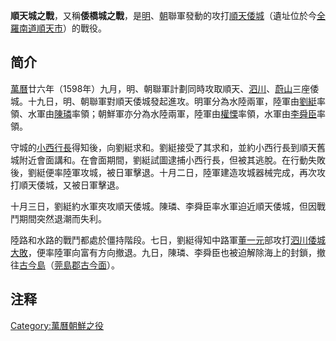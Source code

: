 {{unreferenced|time=2013-08-21T05:02:50+00:00}}
{{Infobox military conflict
|conflict= 順天城之戰
|partof=[[萬曆朝鮮之役|萬曆朝鮮之役]]
|image=
|caption=
|date=[[萬曆|萬曆]]廿六年（1598年）九月二十—十月初七
|place=[[朝鮮半島|朝鮮半島]]南部[[順天倭城|順天倭城]]（今[[全羅南道|全羅南道]][[順天市|順天市]]）
|casus=
|territory=
|result=日軍勝利
|combatant1=[[明朝|大明]]<br />[[朝鮮王朝|朝鮮]]
|combatant2=[[日本|日本]]
|commander1='''大明：'''<br />[[劉綎|劉綎]]<br/>[[陳璘|陳璘]]<br />'''朝鮮：'''<br />[[權慄|權慄]]<br/>[[李舜臣_(朝鮮)|李舜臣]]
|commander2=[[小西行長|小西行長]]
|strength1=總兵力：54,556人<br />明軍：陸軍21,900人、水軍19,400人<br/>朝鮮軍：陸軍5,928人、水軍7,328人
|strength2=14,000人
|casualties1=明、朝軍：人员损失非常惨重<ref>Annals of the Joseon Dynasty 31-10-12-5 Korean language http://sillok.history.go.kr/inspection/insp_king.jsp?id=kna_13110012_005&tabid=k</ref><ref>Annals of the Joseon Dynasty 31-10-12-5 Chinese language http://sillok.history.go.kr/inspection/insp_king.jsp?id=wna_13110012_005&tabid=w</ref><ref>Annals of the Joseon Dynasty 31-10-12-6 Korean language http://sillok.history.go.kr/inspection/insp_king.jsp?id=kna_13110012_006&tabid=k</ref><ref>Annals of the Joseon Dynasty 31-10-12-6 Chinese language http://sillok.history.go.kr/inspection/insp_king.jsp?id=wna_13110012_006&tabid=w</ref><ref>Annals of the Joseon Dynasty 31-10-12-7 Korean language http://sillok.history.go.kr/inspection/insp_king.jsp?id=kna_13110012_007&tabid=k</ref><ref>Annals of the Joseon Dynasty 31-10-12-7 Chinese language http://sillok.history.go.kr/inspection/insp_king.jsp?id=wna_13110012_007&tabid=w</ref>，30艘戰船損失
|casualties2=不明
|notes=
}}
{{Campaignbox 萬曆朝鮮之役}}
'''順天城之戰'''，又稱'''倭橋城之戰'''，是[[明|明]]、[[朝鲜王朝|朝]]聯軍發動的攻打[[順天倭城|順天倭城]]（遺址位於今[[全羅南道|全羅南道]][[順天市|順天市]]）的戰役。

==简介==
[[萬曆|萬曆]]廿六年（1598年）九月，明、朝聯軍計劃同時攻取順天、[[泗川倭城|泗川]]、[[蔚山倭城|蔚山]]三座倭城。十九日，明、朝聯軍對順天倭城發起進攻。明軍分為水陸兩軍，陸軍由[[劉綎|劉綎]]率領、水軍由[[陳璘|陳璘]]率領；朝鮮軍亦分為水陸兩軍，陸軍由[[權慄|權慄]]率領，水軍由[[李舜臣_(朝鮮)|李舜臣]]率領。

守城的[[小西行長|小西行長]]得知後，向劉綎求和。劉綎接受了其求和，並約小西行長到順天舊城附近會面講和。在會面期間，劉綎試圖逮捕小西行長，但被其逃脫。在行動失敗後，劉綎便率陸軍攻城，被日軍擊退。十月二日，陸軍建造攻城器械完成，再次攻打順天倭城，又被日軍擊退。

十月三日，劉綎約水軍夾攻順天倭城。陳璘、李舜臣率水軍迫近順天倭城，但因戰鬥期間突然退潮而失利。

陸路和水路的戰鬥都處於僵持階段。七日，劉綎得知中路軍[[董一元|董一元]]部攻打[[泗川之戰|泗川倭城大敗]]，便率陸軍向富有方向撤退。九日，陳璘、李舜臣也被迫解除海上的封鎖，撤往[[古今島|古今島]]（[[莞島郡|莞島郡]][[古今面|古今面]]）。

==注释==
<references/>
[[Category:萬曆朝鮮之役|Category:萬曆朝鮮之役]]